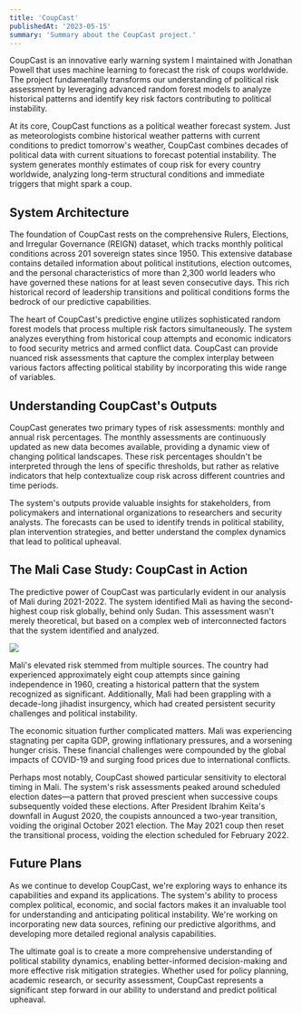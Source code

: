 ```yaml
---
title: 'CoupCast'
publishedAt: '2023-05-15'
summary: 'Summary about the CoupCast project.'
---
```


CoupCast is an innovative early warning system I maintained with Jonathan Powell that uses machine learning to forecast the risk of coups worldwide. The project fundamentally transforms our understanding of political risk assessment by leveraging advanced random forest models to analyze historical patterns and identify key risk factors contributing to political instability.

At its core, CoupCast functions as a political weather forecast system. Just as meteorologists combine historical weather patterns with current conditions to predict tomorrow's weather, CoupCast combines decades of political data with current situations to forecast potential instability. The system generates monthly estimates of coup risk for every country worldwide, analyzing long-term structural conditions and immediate triggers that might spark a coup.

## System Architecture

The foundation of CoupCast rests on the comprehensive Rulers, Elections, and Irregular Governance (REIGN) dataset, which tracks monthly political conditions across 201 sovereign states since 1950. This extensive database contains detailed information about political institutions, election outcomes, and the personal characteristics of more than 2,300 world leaders who have governed these nations for at least seven consecutive days. This rich historical record of leadership transitions and political conditions forms the bedrock of our predictive capabilities.

The heart of CoupCast's predictive engine utilizes sophisticated random forest models that process multiple risk factors simultaneously. The system analyzes everything from historical coup attempts and economic indicators to food security metrics and armed conflict data. CoupCast can provide nuanced risk assessments that capture the complex interplay between various factors affecting political stability by incorporating this wide range of variables.

## Understanding CoupCast's Outputs

CoupCast generates two primary types of risk assessments: monthly and annual risk percentages. The monthly assessments are continuously updated as new data becomes available, providing a dynamic view of changing political landscapes. These risk percentages shouldn't be interpreted through the lens of specific thresholds, but rather as relative indicators that help contextualize coup risk across different countries and time periods.

The system's outputs provide valuable insights for stakeholders, from policymakers and international organizations to researchers and security analysts. The forecasts can be used to identify trends in political stability, plan intervention strategies, and better understand the complex dynamics that lead to political upheaval.

## The Mali Case Study: CoupCast in Action

The predictive power of CoupCast was particularly evident in our analysis of Mali during 2021-2022. The system identified Mali as having the second-highest coup risk globally, behind only Sudan. This assessment wasn't merely theoretical, but based on a complex web of interconnected factors that the system identified and analyzed.

![](/coupcast/mali_coup_data.png)

Mali's elevated risk stemmed from multiple sources. The country had experienced approximately eight coup attempts since gaining independence in 1960, creating a historical pattern that the system recognized as significant. Additionally, Mali had been grappling with a decade-long jihadist insurgency, which had created persistent security challenges and political instability.

The economic situation further complicated matters. Mali was experiencing stagnating per capita GDP, growing inflationary pressures, and a worsening hunger crisis. These financial challenges were compounded by the global impacts of COVID-19 and surging food prices due to international conflicts.

Perhaps most notably, CoupCast showed particular sensitivity to electoral timing in Mali. The system's risk assessments peaked around scheduled election dates—a pattern that proved prescient when successive coups subsequently voided these elections. After President Ibrahim Keïta's downfall in August 2020, the coupists announced a two-year transition, voiding the original October 2021 election. The May 2021 coup then reset the transitional process, voiding the election scheduled for February 2022.

## Future Plans

As we continue to develop CoupCast, we're exploring ways to enhance its capabilities and expand its applications. The system's ability to process complex political, economic, and social factors makes it an invaluable tool for understanding and anticipating political instability. We're working on incorporating new data sources, refining our predictive algorithms, and developing more detailed regional analysis capabilities.

The ultimate goal is to create a more comprehensive understanding of political stability dynamics, enabling better-informed decision-making and more effective risk mitigation strategies. Whether used for policy planning, academic research, or security assessment, CoupCast represents a significant step forward in our ability to understand and predict political upheaval.